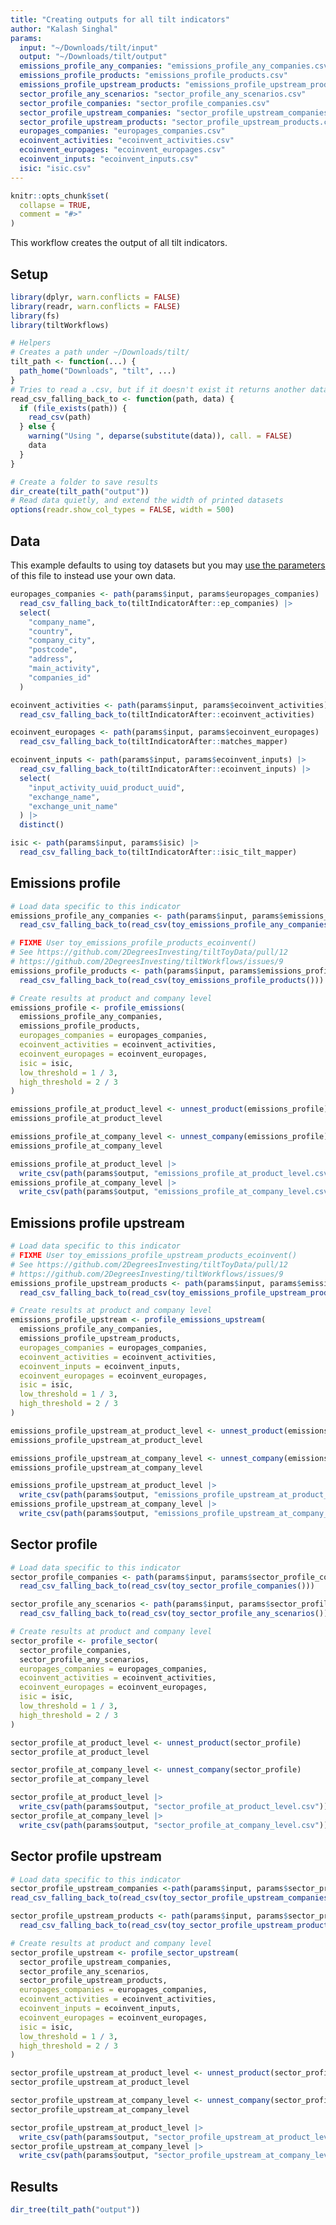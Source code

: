 ```yaml
---
title: "Creating outputs for all tilt indicators"
author: "Kalash Singhal"
params:
  input: "~/Downloads/tilt/input"
  output: "~/Downloads/tilt/output"
  emissions_profile_any_companies: "emissions_profile_any_companies.csv"
  emissions_profile_products: "emissions_profile_products.csv"
  emissions_profile_upstream_products: "emissions_profile_upstream_products.csv"
  sector_profile_any_scenarios: "sector_profile_any_scenarios.csv"
  sector_profile_companies: "sector_profile_companies.csv"
  sector_profile_upstream_companies: "sector_profile_upstream_companies.csv"
  sector_profile_upstream_products: "sector_profile_upstream_products.csv"
  europages_companies: "europages_companies.csv"
  ecoinvent_activities: "ecoinvent_activities.csv"
  ecoinvent_europages: "ecoinvent_europages.csv"
  ecoinvent_inputs: "ecoinvent_inputs.csv"
  isic: "isic.csv"
---
```


```r
knitr::opts_chunk$set(
  collapse = TRUE,
  comment = "#>"
)
```

This workflow creates the output of all tilt indicators.

## Setup

```r
library(dplyr, warn.conflicts = FALSE)
library(readr, warn.conflicts = FALSE)
library(fs)
library(tiltWorkflows)

# Helpers
# Creates a path under ~/Downloads/tilt/
tilt_path <- function(...) {
  path_home("Downloads", "tilt", ...)
}
# Tries to read a .csv, but if it doesn't exist it returns another dataset
read_csv_falling_back_to <- function(path, data) {
  if (file_exists(path)) {
    read_csv(path)
  } else {
    warning("Using ", deparse(substitute(data)), call. = FALSE)
    data
  }
}

# Create a folder to save results
dir_create(tilt_path("output"))
# Read data quietly, and extend the width of printed datasets
options(readr.show_col_types = FALSE, width = 500)
```

## Data

This example defaults to using toy datasets but you may [use the
parameters](https://2degreesinvesting.github.io/tiltWorkflows/articles/using-parameters.html)
of this file to instead use your own data.

```r
europages_companies <- path(params$input, params$europages_companies) |> 
  read_csv_falling_back_to(tiltIndicatorAfter::ep_companies) |>
  select(
    "company_name",
    "country",
    "company_city",
    "postcode",
    "address",
    "main_activity",
    "companies_id"
  )

ecoinvent_activities <- path(params$input, params$ecoinvent_activities) |> 
  read_csv_falling_back_to(tiltIndicatorAfter::ecoinvent_activities)

ecoinvent_europages <- path(params$input, params$ecoinvent_europages) |> 
  read_csv_falling_back_to(tiltIndicatorAfter::matches_mapper)

ecoinvent_inputs <- path(params$input, params$ecoinvent_inputs) |> 
  read_csv_falling_back_to(tiltIndicatorAfter::ecoinvent_inputs) |>
  select(
    "input_activity_uuid_product_uuid",
    "exchange_name",
    "exchange_unit_name"
  ) |>
  distinct()

isic <- path(params$input, params$isic) |> 
  read_csv_falling_back_to(tiltIndicatorAfter::isic_tilt_mapper)
```

## Emissions profile

```r
# Load data specific to this indicator
emissions_profile_any_companies <- path(params$input, params$emissions_profile_any_companies) |> 
  read_csv_falling_back_to(read_csv(toy_emissions_profile_any_companies()))

# FIXME User toy_emissions_profile_products_ecoinvent()
# See https://github.com/2DegreesInvesting/tiltToyData/pull/12
# https://github.com/2DegreesInvesting/tiltWorkflows/issues/9
emissions_profile_products <- path(params$input, params$emissions_profile_products) |> 
  read_csv_falling_back_to(read_csv(toy_emissions_profile_products()))

# Create results at product and company level
emissions_profile <- profile_emissions(
  emissions_profile_any_companies,
  emissions_profile_products,
  europages_companies = europages_companies,
  ecoinvent_activities = ecoinvent_activities,
  ecoinvent_europages = ecoinvent_europages,
  isic = isic,
  low_threshold = 1 / 3,
  high_threshold = 2 / 3
)

emissions_profile_at_product_level <- unnest_product(emissions_profile)
emissions_profile_at_product_level

emissions_profile_at_company_level <- unnest_company(emissions_profile)
emissions_profile_at_company_level

emissions_profile_at_product_level |>
  write_csv(path(params$output, "emissions_profile_at_product_level.csv"))
emissions_profile_at_company_level |>
  write_csv(path(params$output, "emissions_profile_at_company_level.csv"))
```

## Emissions profile upstream

```r
# Load data specific to this indicator
# FIXME User toy_emissions_profile_upstream_products_ecoinvent()
# See https://github.com/2DegreesInvesting/tiltToyData/pull/12
# https://github.com/2DegreesInvesting/tiltWorkflows/issues/9
emissions_profile_upstream_products <- path(params$input, params$emissions_profile_upstream_products) |> 
  read_csv_falling_back_to(read_csv(toy_emissions_profile_upstream_products()))

# Create results at product and company level
emissions_profile_upstream <- profile_emissions_upstream(
  emissions_profile_any_companies,
  emissions_profile_upstream_products,
  europages_companies = europages_companies,
  ecoinvent_activities = ecoinvent_activities,
  ecoinvent_inputs = ecoinvent_inputs,
  ecoinvent_europages = ecoinvent_europages,
  isic = isic,
  low_threshold = 1 / 3,
  high_threshold = 2 / 3
)

emissions_profile_upstream_at_product_level <- unnest_product(emissions_profile_upstream)
emissions_profile_upstream_at_product_level

emissions_profile_upstream_at_company_level <- unnest_company(emissions_profile_upstream)
emissions_profile_upstream_at_company_level

emissions_profile_upstream_at_product_level |>
  write_csv(path(params$output, "emissions_profile_upstream_at_product_level.csv"))
emissions_profile_upstream_at_company_level |>
  write_csv(path(params$output, "emissions_profile_upstream_at_company_level.csv"))
```

## Sector profile

```r
# Load data specific to this indicator
sector_profile_companies <- path(params$input, params$sector_profile_companies) |> 
  read_csv_falling_back_to(read_csv(toy_sector_profile_companies()))

sector_profile_any_scenarios <- path(params$input, params$sector_profile_any_scenarios) |> 
  read_csv_falling_back_to(read_csv(toy_sector_profile_any_scenarios()))

# Create results at product and company level
sector_profile <- profile_sector(
  sector_profile_companies,
  sector_profile_any_scenarios,
  europages_companies = europages_companies,
  ecoinvent_activities = ecoinvent_activities,
  ecoinvent_europages = ecoinvent_europages,
  isic = isic,
  low_threshold = 1 / 3,
  high_threshold = 2 / 3
)

sector_profile_at_product_level <- unnest_product(sector_profile)
sector_profile_at_product_level

sector_profile_at_company_level <- unnest_company(sector_profile)
sector_profile_at_company_level

sector_profile_at_product_level |>
  write_csv(path(params$output, "sector_profile_at_product_level.csv"))
sector_profile_at_company_level |>
  write_csv(path(params$output, "sector_profile_at_company_level.csv"))
```

## Sector profile upstream

```r
# Load data specific to this indicator
sector_profile_upstream_companies <-path(params$input, params$sector_profile_upstream_companies) |> 
read_csv_falling_back_to(read_csv(toy_sector_profile_upstream_companies()))

sector_profile_upstream_products <- path(params$input, params$sector_profile_upstream_products) |> 
  read_csv_falling_back_to(read_csv(toy_sector_profile_upstream_products()))

# Create results at product and company level
sector_profile_upstream <- profile_sector_upstream(
  sector_profile_upstream_companies,
  sector_profile_any_scenarios,
  sector_profile_upstream_products,
  europages_companies = europages_companies,
  ecoinvent_activities = ecoinvent_activities,
  ecoinvent_inputs = ecoinvent_inputs,
  ecoinvent_europages = ecoinvent_europages,
  isic = isic,
  low_threshold = 1 / 3,
  high_threshold = 2 / 3
)

sector_profile_upstream_at_product_level <- unnest_product(sector_profile_upstream)
sector_profile_upstream_at_product_level

sector_profile_upstream_at_company_level <- unnest_company(sector_profile_upstream)
sector_profile_upstream_at_company_level

sector_profile_upstream_at_product_level |>
  write_csv(path(params$output, "sector_profile_upstream_at_product_level.csv"))
sector_profile_upstream_at_company_level |>
  write_csv(path(params$output, "sector_profile_upstream_at_company_level.csv"))
```

## Results

```r
dir_tree(tilt_path("output"))
```
